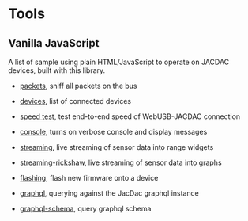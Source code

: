 # Tools

## Vanilla JavaScript

A list of sample using plain HTML/JavaScript to operate on JACDAC devices, built with this library.

* [packets](./packets), sniff all packets on the bus
* [devices](./devices), list of connected devices
* [speed test](./devices?speed=1), test end-to-end speed of WebUSB-JACDAC connection
* [console](./console), turns on verbose console and display messages
* [streaming](./streaming), live streaming of sensor data into range widgets
* [streaming-rickshaw](./streaming-rickshaw), live streaming of sensor data into graphs
* [flashing](./flashing), flash new firmware onto a device

* [graphql](./graphql), querying against the JacDac graphql instance
* [graphql-schema](./graphql-schema), query graphql schema

